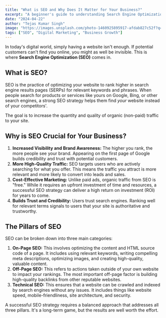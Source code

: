 ```yaml
---
title: "What is SEO and Why Does It Matter for Your Business?"
excerpt: "A beginner's guide to understanding Search Engine Optimization (SEO). Learn what it is, why it's crucial for your business, and the key pillars of a successful SEO strategy."
date: "2024-04-22"
author: "Tejas Kumar Singh"
image: "https://images.unsplash.com/photo-1460925895917-afdab827c52f?q=80&w=2015&auto=format&fit=crop&ixlib=rb-4.0.3&ixid=M3wxMjA3fDB8MHxwaG90by1wYWdlfHx8fGVufDB8fHx8fA%3D%3D"
tags: ["SEO", "Digital Marketing", "Business Growth"]
---
```


In today's digital world, simply having a website isn't enough. If potential customers can't find you online, you might as well be invisible. This is where **Search Engine Optimization (SEO)** comes in.

## What is SEO?

SEO is the practice of optimizing your website to rank higher in search engine results pages (SERPs) for relevant keywords and phrases. When people search for products or services like yours on Google, Bing, or other search engines, a strong SEO strategy helps them find *your* website instead of your competitors'.

The goal is to increase the quantity and quality of organic (non-paid) traffic to your site.

## Why is SEO Crucial for Your Business?

1.  **Increased Visibility and Brand Awareness:** The higher you rank, the more people see your brand. Appearing on the first page of Google builds credibility and trust with potential customers.
2.  **More High-Quality Traffic:** SEO targets users who are actively searching for what you offer. This means the traffic you attract is more relevant and more likely to convert into leads and sales.
3.  **Cost-Effective Marketing:** Unlike paid ads, organic traffic from SEO is "free." While it requires an upfront investment of time and resources, a successful SEO strategy can deliver a high return on investment (ROI) for years to come.
4.  **Builds Trust and Credibility:** Users trust search engines. Ranking well for relevant terms signals to users that your site is authoritative and trustworthy.

## The Pillars of SEO

SEO can be broken down into three main categories:

1.  **On-Page SEO:** This involves optimizing the content and HTML source code of a page. It includes using relevant keywords, writing compelling meta descriptions, optimizing images, and creating high-quality, valuable content.
2.  **Off-Page SEO:** This refers to actions taken outside of your own website to impact your rankings. The most important off-page factor is building high-quality backlinks from other reputable websites.
3.  **Technical SEO:** This ensures that a website can be crawled and indexed by search engines without any issues. It includes things like website speed, mobile-friendliness, site architecture, and security.

A successful SEO strategy requires a balanced approach that addresses all three pillars. It's a long-term game, but the results are well worth the effort.
